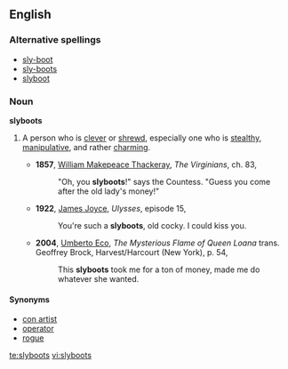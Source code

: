 ==English==

===Alternative spellings===
*[[sly-boot]]
*[[sly-boots]]
*[[slyboot]]

===Noun===
'''slyboots'''

# {{context|mainly|British}} A person who is [[clever]] or [[shrewd]], especially one who is [[stealthy]], [[manipulative]], and rather [[charming]].
#*'''1857''', [[w:William_Makepeace_Thackeray|William Makepeace Thackeray]], ''The Virginians'', ch. 83,
#*:"Oh, you '''slyboots'''!" says the Countess. "Guess you come after the old lady's money!"
#*'''1922''', [[w:James_Joyce|James Joyce]], ''Ulysses'', episode 15,
#*:You're such a '''slyboots''', old cocky. I could kiss you.
#*'''2004''', [[w:Umberto_Eco|Umberto Eco]], ''The Mysterious Flame of Queen Loana'' trans. Geoffrey Brock, Harvest/Harcourt (New York), p. 54,
#*:This '''slyboots''' took me for a ton of money, made me do whatever she wanted.

====Synonyms====
*[[con artist]]
*[[operator]]
*[[rogue]]

[[te:slyboots]]
[[vi:slyboots]]